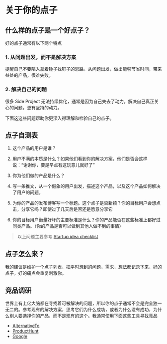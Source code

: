 # 关于你的点子

## 什么样的点子是一个好点子？

好的点子通常有以下两个特点

### 1. 从问题出发，而不是解决方案

提醒自己不要陷入拿着锤子找钉子的思路。从问题出发，做出能够节省时间，带来益处的产品，很难失败。

### 2. 解决自己的问题

很多 Side Project 无法持续优化，通常是因为自己失去了动力。解决自己真正关心的问题，更有坚持的动力。

下面这这些问题帮助你更深入得理解和检验自己的点子。

## 点子自测表

1. 这个产品的用户是谁？

2. 用户不满的本质是什么？如果他们看到你的解决方案，他们是否会这样说：“谢谢你，要是早点有这玩意儿就好了”

3. 你为他们做的产品是什么？

4. 写一条推文，从一个假象的用户出发，描述这个产品，以及这个产品如何解决了用户的问题。

5. 为你的产品的发布博客写一个标题。这个点子是否新颖？你的目标用户会想点击，分享它吗？即使过了几天后是否还是愿意分享它

6. 你的目标用户衡量好坏的主要标准是什么？你的产品能否在这些标准上都好过同类产品。（你的产品是否可以做到其他人做不到的事情）

> 以上问题主要参考 [Startup idea checklist](https://www.defmacro.org/2019/03/26/startup-checklist.html)

## 点子怎么来？

我的建议是维护一个点子列表，把平时想到的问题，需求，想法都记录下来，好的点子，好的痛点会重复刺激你。

## 竞品调研

世界上有上亿大脑都在寻找着可被解决的问题，所以你的点子通常不会是完全独一无二的。参考现有的解决方案，思考它们为什么成功，或者为什么没有成功，为什么别人要选择你的产品，而不是现有的这个。我通常使用下面这些工具寻找竞品

- [AlternativeTo](https://alternativeto.net/)
- [ProductHunt](https://www.producthunt.com/)
- [Google](https://google.com)

